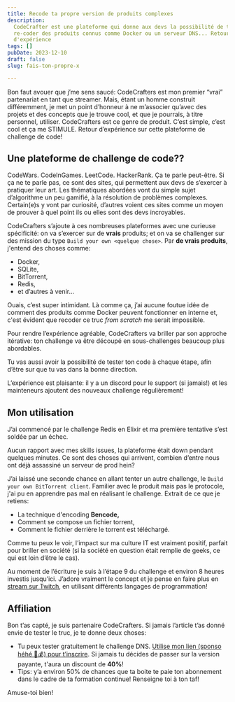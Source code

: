 ```yaml
---
title: Recode ta propre version de produits complexes
description:
  CodeCrafter est une plateforme qui donne aux devs la possibilité de tenter de
  re-coder des produits connus comme Docker ou un serveur DNS... Retour
  d'expérience
tags: []
pubDate: 2023-12-10
draft: false
slug: fais-ton-propre-x

---
```


Bon faut avouer que j’me sens saucé: CodeCrafters est mon premier “vrai”
partenariat en tant que streamer. Mais, étant un homme construit différemment,
je met un point d’honneur à ne m’associer qu’avec des projets et des concepts
que je trouve cool, et que je pourrais, à titre personnel, utiliser.
CodeCrafters est ce genre de produit. C’est simple, c’est cool et ça me STIMULE.
Retour d’expérience sur cette plateforme de challenge de code!

## Une plateforme de challenge de code??

CodeWars. CodeInGames. LeetCode. HackerRank. Ça te parle peut-être. Si ça ne te
parle pas, ce sont des sites, qui permettent aux devs de s’exercer à pratiquer
leur art. Les thématiques abordées vont du simple sujet d’algorithme un peu
gamifié, à la résolution de problèmes complexes. Certain(e)s y vont par
curiosité, d’autres voient ces sites comme un moyen de prouver à quel point ils
ou elles sont des devs incroyables.



CodeCrafters s’ajoute à ces nombreuses plateformes avec une curieuse
spécificité: on va s’exercer sur de **vrais** produits; et on va se challenger
sur des mission du type `Build your own <quelque chose>`. Par **de vrais
produits**, j'entend des choses comme:

- Docker,
- SQLite,
- BitTorrent,
- Redis,
- et d’autres à venir…



Ouais, c’est super intimidant. Là comme ça, j’ai aucune foutue idée de comment
des produits comme Docker peuvent fonctionner en interne et, c'est évident que
recoder ce truc _from scratch_ me serait impossible.

Pour rendre l’expérience agréable, CodeCrafters va briller par son approche
itérative: ton challenge va être découpé en sous-challenges beaucoup plus
abordables.



Tu vas aussi avoir la possibilité de tester ton code à chaque étape, afin d’être
sur que tu vas dans la bonne direction.

L’expérience est plaisante: il y a un discord pour le support (si jamais!) et
les mainteneurs ajoutent des nouveaux challenge régulièrement!

## Mon utilisation

J’ai commencé par le challenge Redis en Elixir et ma première tentative s’est
soldée par un échec.



Aucun rapport avec mes skills issues, la plateforme était down pendant quelques
minutes. Ce sont des choses qui arrivent, combien d’entre nous ont déjà
assassiné un serveur de prod hein?

J’ai laissé une seconde chance en allant tenter un autre challenge, le
`Build your own BitTorrent client`. Familier avec le produit mais pas le
protocole, j'ai pu en apprendre pas mal en réalisant le challenge. Extrait de ce
que je retiens:

- La technique d'encoding **Bencode,**
- Comment se compose un fichier torrent,
- Comment le fichier derrière le torrent est téléchargé.

Comme tu peux le voir, l’impact sur ma culture IT est vraiment positif, parfait
pour briller en société (si la société en question était remplie de geeks, ce
qui est loin d’être le cas).

Au moment de l’écriture je suis à l’étape 9 du challenge et environ 8 heures
investis jusqu’ici. J’adore vraiment le concept et je pense en faire plus en
[stream sur Twitch](https://twitch.tv/LLCoolChris_), en utilisant différents
langages de programmation!

## Affiliation

Bon t’as capté, je suis partenaire CodeCrafters. Si jamais l’article t’as donné
envie de tester le truc, je te donne deux choses:

- Tu peux tester gratuitement le challenge DNS.
  [Utilise mon lien (sponso héhé 🤑💰) pour t’inscrire](https://app.codecrafters.io/join?via=Christopher2K).
  Si jamais tu décides de passer sur la version payante, t'aura un discount de
  **40%**!
- Tips: y’a environ 50% de chances que ta boite te paie ton abonnement dans le
  cadre de ta formation continue! Renseigne toi à ton taf!

Amuse-toi bien!

